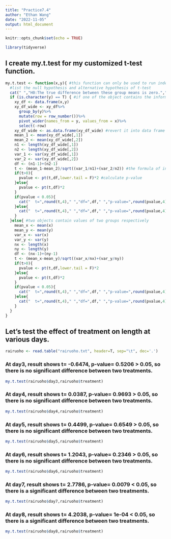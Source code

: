 ```yaml
---
title: "Practice7.4"
author: "Ethan Wang"
date: "2022-11-05"
output: html_document
---
```


```r
knitr::opts_chunk$set(echo = TRUE)
```

```r
library(tidyverse)
```
## I create my.t.test for my customized t-test function.
```r
my.t.test <- function(x,y){ #this function can only be used to run independent t-test, and assume with equal variance
  #list the null hypothesis and alternative hypothesis of t-test
  cat(" ","H0:The true difference between these group means is zero.","\n"," Ha:The true difference is different from zero.","\n")
  if (is.character(y) == T) { #if one of the object contains the information of two groups, use pivot_wider() first to organize values into two groups
    xy_df <- data.frame(x,y) 
    xy_df_wide <- xy_df%>%
      group_by(y)%>%
      mutate(row = row_number())%>%
      pivot_wider(names_from = y, values_from = x)%>%
      select(-row)
    xy_df_wide <- as.data.frame(xy_df_wide) #revert it into data frame
    mean_1 <- mean(xy_df_wide[,1])
    mean_2 <- mean(xy_df_wide[,2])
    n1 <- length(xy_df_wide[,1])
    n2 <- length(xy_df_wide[,2])
    var_1 <- var(xy_df_wide[,1])
    var_2 <- var(xy_df_wide[,2])
    df <- (n1-1)+(n2-1)
    t <- (mean_1-mean_2)/sqrt((var_1/n1)+(var_2/n2)) #the formula of independent t-test
    if(t>0){
      pvalue <- pt(t,df,lower.tail = F)*2 #calculate p-value
    }else{
      pvalue <- pt(t,df)*2
    }
    if(pvalue < 0.05){
      cat("  t=",round(t,4)," ","df=",df," ","p-value=",round(pvalue,4),"\n"," Reject H0.")
    }else{
      cat("  t=",round(t,4)," ","df=",df," ","p-value=",round(pvalue,4),"\n"," Not reject H0")
    }
  }else{ #two objects contain values of two groups respectively
    mean_x <- mean(x)
    mean_y <- mean(y)
    var_x <- var(x)
    var_y <- var(y)
    nx <- length(x)
    ny <- length(y)
    df <- (nx-1)+(ny-1)
    t <- (mean_x-mean_y)/sqrt((var_x/nx)+(var_y/ny))
    if(t>0){
      pvalue <- pt(t,df,lower.tail = F)*2
    }else{
      pvalue <- pt(t,df)*2
    }
    if(pvalue < 0.05){
      cat("  t=",round(t,4)," ","df=",df," ","p-value=",round(pvalue,4),"\n"," Reject H0.")
    }else{
      cat("  t=",round(t,4)," ","df=",df," ","p-value=",round(pvalue,4),"\n"," Not reject H0")
    }
  }
}
```
## Let's test the effect of treatment on length at various days.
```r
rairuoho <- read.table("rairuoho.txt", header=T, sep="\t", dec='.')
```
### At day3, result shows t= -0.6474, p-value= 0.5206 > 0.05, so there is no significant difference between two treatments.
```r
my.t.test(rairuoho$day3,rairuoho$treatment)
```
### At day4, result shows t= 0.0387, p-value= 0.9693 > 0.05, so there is no significant difference between two treatments.
```r
my.t.test(rairuoho$day4,rairuoho$treatment)
```
### At day5, result shows t= 0.4499, p-value= 0.6549 > 0.05, so there is no significant difference between two treatments.
```r
my.t.test(rairuoho$day5,rairuoho$treatment)
```
### At day6, result shows t= 1.2043, p-value= 0.2346 > 0.05, so there is no significant difference between two treatments.
```r
my.t.test(rairuoho$day6,rairuoho$treatment)
```
### At day7, result shows t= 2.7786, p-value= 0.0079 < 0.05, so there is a significant difference between two treatments.
```r
my.t.test(rairuoho$day7,rairuoho$treatment)
```
### At day8, result shows t= 4.2038, p-value= 1e-04 < 0.05, so there is a significant difference between two treatments.
```r
my.t.test(rairuoho$day8,rairuoho$treatment)
```